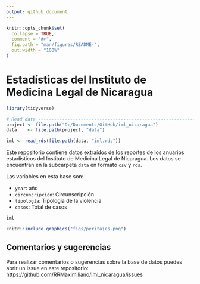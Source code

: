 ```yaml
---
output: github_document
---
```


<!-- README.md is generated from README.Rmd. Please edit that file -->

```r
knitr::opts_chunk$set(
  collapse = TRUE,
  comment = "#>",
  fig.path = "man/figures/README-",
  out.width = "100%"
)
```

# Estadísticas del Instituto de Medicina Legal de Nicaragua

```r
library(tidyverse)

# Read data ---------------------------------------------------------------
project <- file.path("D:/Documents/GitHub/iml_nicaragua")
data    <- file.path(project, "data")

iml <- read_rds(file.path(data, "iml.rds"))
```

Este repositorio contiene datos extraídos de los reportes de los anuarios estadísticos del Instituto de Medicina Legal de Nicaragua. Los datos se encuentran en la subcarpeta `data` en formato `csv` y `rds`.

Las variables en esta base son: 

* `year`: año
* `circuncripción`: Circunscripción
* `tipología`: Tipología de la violencia
* `casos`: Total de casos

```r
iml
```

```r
knitr::include_graphics("figs/peritajes.png")
```


## Comentarios y sugerencias

Para realizar comentarios o sugerencias sobre la base de datos puedes abrir un issue en este repositorio: [https://github.com/RRMaximiliano/iml_nicaragua/issues](https://github.com/RRMaximiliano/iml_nicaragua/issues)
